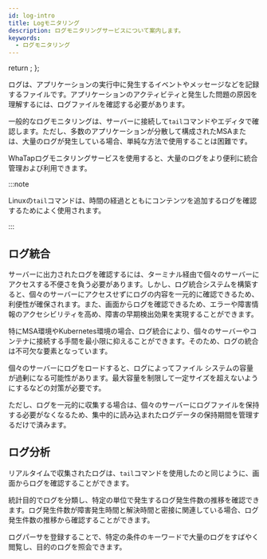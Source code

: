 ```yaml
---
id: log-intro
title: Logモニタリング
description: ログモニタリングサービスについて案内します。
keywords:
  - ログモニタリング
---
```



  return <Redirect to="/log/introduction" />;
};

<Home/>

ログは、アプリケーションの実行中に発生するイベントやメッセージなどを記録するファイルです。アプリケーションのアクティビティと発生した問題の原因を理解するには、ログファイルを確認する必要があります。

一般的なログモニタリングは、サーバーに接続して`tail`コマンドやエディタで確認します。ただし、多数のアプリケーションが分散して構成されたMSAまたは、大量のログが発生している場合、単純な方法で使用することは困難です。

WhaTapログモニタリングサービスを使用すると、大量のログをより便利に統合管理および利用できます。

:::note

Linuxの`tail`コマンドは、時間の経過とともにコンテンツを追加するログを確認するためによく使用されます。

:::

## ログ統合

サーバーに出力されたログを確認するには、ターミナル経由で個々のサーバーにアクセスする不便さを負う必要があります。しかし、ログ統合システムを構築すると、個々のサーバーにアクセスせずにログの内容を一元的に確認できるため、利便性が確保されます。また、画面からログを確認できるため、エラーや障害情報のアクセシビリティを高め、障害の早期検出効果を実現することができます。 

特にMSA環境やKubernetes環境の場合、ログ統合により、個々のサーバーやコンテナに接続する手間を最小限に抑えることができます。そのため、ログの統合は不可欠な要素となっています。

個々のサーバーにログをロードすると、ログによってファイル システムの容量が過剰になる可能性があります。最大容量を制限して一定サイズを超えないようにするなどの対策が必要です。 

ただし、ログを一元的に収集する場合は、個々のサーバーにログファイルを保持する必要がなくなるため、集中的に読み込まれたログデータの保持期間を管理するだけで済みます。

## ログ分析

リアルタイムで収集されたログは、`tail`コマンドを使用したのと同じように、画面からログを確認することができます。 

統計目的でログを分類し、特定の単位で発生するログ発生件数の推移を確認できます。ログ発生件数が障害発生時間と解決時間と密接に関連している場合、ログ発生件数の推移から確認することができます。 

ログパーサを登録することで、特定の条件のキーワードで大量のログをすばやく閲覧し、目的のログを照会できます。
